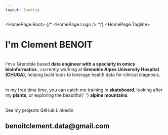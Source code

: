 ```yaml
---
layout: landing
---
```



<HomePage.Root>
  {/* <HomePage.Logo /> */}
  <HomePage.Tagline>
  <h1 style={{ fontSize: '32px' }}>I'm Clement BENOIT</h1>
  <br />
  I'm a Grenoble based <b>data engineer with a specialty in omics bioinformatics </b>, currently working
  at <b>Grenoble Alpes University Hospital (CHUGA)</b>, helping build tools to leverage health data for clinical diagnosis.<br /><br />
  <p className="prose-sm text-stone-200 sm:prose-base lg:prose-lg">
  In my free time time, you can catch me training in <strong className="text-stone-100">skateboard</strong>,
  looking after my <strong className="text-stone-100">plants</strong>, or exploring the beautiful{' '}
  <strong className="text-stone-100">alpine mountains</strong>.
  </p><br />
  </HomePage.Tagline>
  <HomePage.Buttons>
    <HomePage.Button href="/projects" variant="accent">See my projects</HomePage.Button>
    <HomePage.Button href="https://github.com/clbenoit">GitHub</HomePage.Button>
    <HomePage.Button href="https://linkedin.com/in/clement-benoit">Linkedin</HomePage.Button>
  </HomePage.Buttons><br />
    <h2 href="benoitclement.data@gmail.com" variant="email-link">benoitclement.data@gmail.com</h2>
</HomePage.Root>

